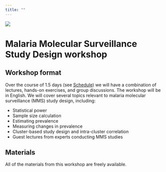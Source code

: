```yaml
---
title: ""
---
```


![](img/Pre-ASTMH workshop.png)

# Malaria Molecular Surveillance Study Design workshop

## Workshop format

Over the course of 1.5 days (see [Schedule](schedule.qmd)) we will have a combination of lectures, hands-on exercises, and group discussions. The workshop will be in English. We will cover several topics relevant to malaria molecular surveillance (MMS) study design, including:

- Statistical power
- Sample size calculation
- Estimating prevalence
- Measuring changes in prevalence
- Cluster-based study design and intra-cluster correlation
- Guest lectures from experts conducting MMS studies

## Materials
All of the materials from this workshop are freely available. 

